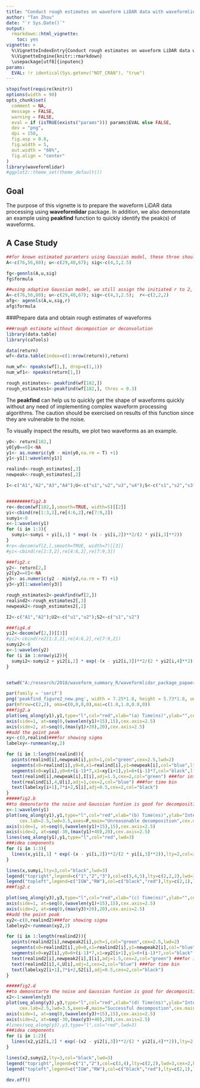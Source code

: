 ```yaml
---
title: "Conduct rough estimates on waveform LiDAR data with waveformlidar"
author: "Tan Zhou"
date: "`r Sys.Date()`"
output: 
  rmarkdown::html_vignette:
    toc: yes
vignette: >
  %\VignetteIndexEntry{Conduct rough estimates on waveform LiDAR data with waveformlidar}
  %\VignetteEngine{knitr::rmarkdown}
  \usepackage[utf8]{inputenc}
params:
  EVAL: !r identical(Sys.getenv("NOT_CRAN"), "true")
---
```


```r
stopifnot(require(knitr))
options(width = 90)
opts_chunk$set(
  comment = NA,
  message = FALSE,
  warning = FALSE,
  eval = if (isTRUE(exists("params"))) params$EVAL else FALSE,
  dev = "png",
  dpi = 150,
  fig.asp = 0.8,
  fig.width = 5,
  out.width = "60%",
  fig.align = "center"
)
library(waveformlidar)
#ggplot2::theme_set(theme_default())
```

## Goal

The purpose of this vignette is to prepare the waveform LiDAR data processing using **waveformlidar** package. In addition, we also demonstate an example using **peakfind** function to quickly identify the peak(s) of waveforms.


## A Case Study

```r

##for known estimated paramters using Gaussian model, these three should have the same length
A<-c(76,56,80); u<-c(29,40,67); sig<-c(4,3,2.5) 

fg<-gennls(A,u,sig)
fg$formula

##using adaptive Gaussian model, we still assign the initiated r to 2, you also can give another reasonble value
A<-c(76,56,80); u<-c(29,40,67); sig<-c(4,3,2.5);  r<-c(2,2,2) 
afg<- agennls(A,u,sig,r)
afg$formula
```


###Prepare data and obtain rough estimates of waveforms
```r
###rough estimate without decompostion or deconvolution
library(data.table)
library(caTools)

data(return)
wf<-data.table(index=c(1:nrow(return)),return)

num_wf<- npeaks(wf[1,], drop=c(1,1))  
num_wf1<- npeaks(return[1,])

rough_estimates<- peakfind(wf[182,])
rough_estimates1<-peakfind(wf[182,], thres = 0.3)

```
The **peakfind** can help us to quickly get the shape of waveforms quickly without any need of implementing complex waveform processing algorithms. The caution should be exercised on results of this function since they are vulnerable to the noise. 

To visually inspect the results, we plot two waveforms as an example.

```r
y0<- return[182,]
y0[y0==0]<-NA
y1<- as.numeric(y0 - min(y0,na.rm = T) +1)
y1<-y1[1:wavelen(y1)]

realind<-rough_estimates[,3]
newpeak<-rough_estimates[,2]

I<-c("A1","A2","A3","A4");U<-c("u1","u2","u3","u4");S<-c("s1","s2","s3","s4")


#########fig2.b
re<-decom(wf[182,],smooth=TRUE, width=5)[[2]]
yi<-cbind(re[1:3,2],re[4:6,2],re[7:9,2])
sumyi<-0
x<-1:wavelen(y1)
for (i in 1:3){
  sumyi<-sumyi + yi[i,1] * exp(-(x - yi[i,2])**2/(2 * yi[i,3]**2))
}
#re<-decom(wf[2,],smooth=TRUE, width=7)[[3]]
#yi<-cbind(re[1:3,2],re[4:6,2],re[7:9,3])

###fig2.c
y2<- return[2,]
y2[y2==0]<-NA
y3<- as.numeric(y2 - min(y2,na.rm = T) +1)
y3<-y3[1:wavelen(y3)]

rough_estimates2<-peakfind(wf[2,])
realind2<-rough_estimates2[,3]
newpeak2<-rough_estimates2[,2]

I2<-c("A1","A2");U2<-c("u1","u2");S2<-c("s1","s2")

###fig4.d
yi2<-decom(wf[2,])[[3]]
#yi2<-cbind(re2[1:3,2],re[4:6,2],re[7:9,2])
sumyi2<-0
x<-1:wavelen(y2)
for (i in 1:nrow(yi2)){
  sumyi2<-sumyi2 + yi2[i,2] * exp(-(x - yi2[i,3])**2/(2 * yi2[i,4]**2))
}


setwd("A:/research/2018/waveform_summary_R/waveformlidar_package_papaer/code_for_paper") ##change your path here

par(family = 'serif')
png('peakfind_figure2_new.png', width = 7.25*1.8, height = 5.73*1.8, units = 'in',res = 600)
par(mfrow=c(2,2), oma=c(0,0,0,0),mai=c(1.0,1.0,0.8,0))
###fig2.a
plot(seq_along(y1),y1,type="l",col="red",xlab="(a) Time(ns)",ylab="",cex.lab=2.5,lwd=3,axes=F,main="Rough estimates 4 waveform components",cex.main=2)
axis(side=1, at=seq(0,(wavelen(y1)+15),15),cex.axis=2.5)
axis(side=2, at=seq(0,(max(y1)+20),20),cex.axis=2.5)
##add the point peak
xy<-c(0,realind)###for showing sigma
labelxy<-runmean(xy,2)

for (i in 1:length(realind)){
  points(realind[i],newpeak[i],pch=1,col="green",cex=2.5,lwd=2)
  segments(x0=realind[i],y0=0,x1=realind[i],y1=newpeak[i],col="blue",lty=3,lwd=3)##for the vertical
  segments(x0=xy[i],y0=6+(i-1)*7,x1=xy[i+1],y1=6+(i-1)*7,col="black",lty=3,lwd=3)####for the sigma
  text(realind[i],newpeak[i],I[i],adj=1.5,cex=2,col="green") ###for intensity
  text(realind[i],4,U[i],adj=1,cex=2,col="blue") ###for time bin
  text(labelxy[i+1],7*i+2,S[i],adj=0.5,cex=2,col="black")
}
#####fig2.b
##to demonstarte the noise and Gaussian funtion is good for decomposition
x<-1:wavelen(y1)
plot(seq_along(y1),y1,type="l",col="red",xlab="(b) Time(ns)",ylab="Intensity",
     cex.lab=2.5,lwd=3.5,axes=F,main="Unreasonable decomposition",cex.main=2,ylim=c(-30,230))
axis(side=1, at=seq(0,(wavelen(y1)+15),15),cex.axis=2.5)
axis(side=2, at=seq(-30,(max(y1)+40),20),cex.axis=2.5)
lines(seq_along(y1),y1,type="l",col="red",lwd=3)
###idea components
for (i in 1:3){
  lines(x,yi[i,1] * exp(-(x - yi[i,2])**2/(2 * yi[i,3]**2)),lty=2,col=i+2,lwd=3)
}

lines(x,sumyi,lty=3,col="black",lwd=3)
legend("topright",legend=c("1","2","3"),col=c(3,4,5),lty=c(2,2,2),lwd=3,cex=2,box.lwd="white")
legend("topleft",legend=c("IGW","RW"),col=c("black","red"),lty=c(2,1),lwd=3,cex=2,box.lwd="white")
###fig2.c

plot(seq_along(y3),y3,type="l",col="red",xlab="(c) Time(ns)",ylab="",cex.lab=2.5,lwd=3,axes=F,main="Rough estimates 2 waveform components",cex.main=2)
axis(side=1, at=seq(0,(wavelen(y1)+15),15),cex.axis=2.5)
axis(side=2, at=seq(0,(max(y3)+20),20),cex.axis=2.5)
##add the point peak
xy2<-c(0,realind2)###for showing sigma
labelxy2<-runmean(xy2,2)

for (i in 1:length(realind2)){
  points(realind2[i],newpeak2[i],pch=1,col="green",cex=2.5,lwd=2)
  segments(x0=realind2[i],y0=0,x1=realind2[i],y1=newpeak2[i],col="blue",lty=3,lwd=3)##for the vertical
  segments(x0=xy2[i],y0=6+(i-1)*7,x1=xy2[i+1],y1=6+(i-1)*7,col="black",lty=3,lwd=3)####for the sigma
  text(realind2[i],newpeak2[i],I[i],adj=1.5,cex=2,col="green") ###for intensity
  text(realind2[i],4,U[i],adj=1,cex=2,col="blue") ###for time bin
  text(labelxy2[i+1],7*i+2,S2[i],adj=0.5,cex=2,col="black")
}

#####fig2.d
##to demonstarte the noise and Gaussian funtion is good for decomposition
x2<-1:wavelen(y3)
plot(seq_along(y3),y3,type="l",col="red",xlab="(d) Time(ns)",ylab="Intensity",
     cex.lab=2.5,lwd=3.5,axes=F,main="Successful decompostion",cex.main=2,ylim=c(0,max(y3)+20))
axis(side=1, at=seq(0,(wavelen(y3)+15),15),cex.axis=2.5)
axis(side=2, at=seq(-30,(max(y3)+40),20),cex.axis=2.5)
#lines(seq_along(y3),y3,type="l",col="red",lwd=3)
###idea components
for (i in 1:2){
  lines(x2,yi2[i,2] * exp(-(x2 - yi2[i,3])**2/(2 * yi2[i,4]**2)),lty=2,col=i+2,lwd=3)
}

lines(x2,sumyi2,lty=3,col="black",lwd=3)
legend("topright",legend=c("1","2"),col=c(3,4),lty=c(2,2),lwd=3,cex=2,box.lwd="white")
legend("topleft",legend=c("IGW","RW"),col=c("black","red"),lty=c(2,1),lwd=3,cex=2,box.lwd="white")

dev.off()

```
